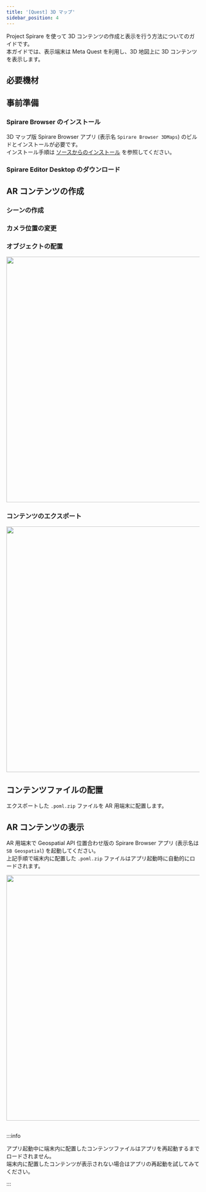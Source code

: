 ```yaml
---
title: '[Quest] 3D マップ'
sidebar_position: 4
---
```




Project Spirare を使って 3D コンテンツの作成と表示を行う方法についてのガイドです。  
本ガイドでは、表示端末は Meta Quest を利用し、3D 地図上に 3D コンテンツを表示します。

## 必要機材

<GettingStartedRequiredDevices />

## 事前準備

### Spirare Browser のインストール

3D マップ版 Spirare Browser アプリ (表示名 `Spirare Browser 3DMaps`) のビルドとインストールが必要です。  
インストール手順は [ソースからのインストール](/spirare-browser/spirare-browser-quest-3dmaps.mdx#ソースからのインストール) を参照してください。

### Spirare Editor Desktop のダウンロード

<SpirareEditorInstall />

## AR コンテンツの作成

### シーンの作成

<SpirareEditorDesktopCreateGeodeticScene />

### カメラ位置の変更

<SpirareEditorDesktopGeoCameraTarget />

### オブジェクトの配置

<GettingStartedContentPlacement />

<img width="640" src={SpirareEditorContentImage} />

### コンテンツのエクスポート

<GettingStartedContentExport />

<img width="640" src={SpirareEditorExportButtonImage} />

## コンテンツファイルの配置

エクスポートした `.poml.zip` ファイルを AR 用端末に配置します。

<SpirareBrowserARFoundationGeospatialPomlPlacement />

## AR コンテンツの表示

AR 用端末で Geospatial API 位置合わせ版の Spirare Browser アプリ (表示名は `SB Geospatial`) を起動してください。  
上記手順で端末内に配置した `.poml.zip` ファイルはアプリ起動時に自動的にロードされます。

<img width="640" class="border" src={SpirareBrowserContentImage} />
<br />
<br />

:::info

アプリ起動中に端末内に配置したコンテンツファイルはアプリを再起動するまでロードされません。  
端末内に配置したコンテンツが表示されない場合はアプリの再起動を試してみてください。

:::
